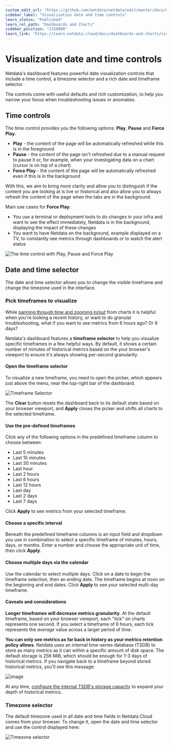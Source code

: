 ```yaml
---
custom_edit_url: "https://github.com/netdata/netdata/edit/master/docs/dashboard/visualization-date-and-time-controls.md"
sidebar_label: "Visualization date and time controls"
learn_status: "Published"
learn_rel_path: "Dashboards and Charts"
sidebar_position: "1338000"
learn_link: "https://learn.netdata.cloud/docs/dashboards-and-charts/visualization-date-and-time-controls"
---
```


# Visualization date and time controls

Netdata's dashboard features powerful date visualization controls that include a time control, a timezone selector and a rich date and timeframe selector.

The controls come with useful defaults and rich customization, to help you narrow your focus when troubleshooting issues or anomalies.

## Time controls

The time control provides you the following options: **Play**, **Pause** and **Force Play**.

- **Play** - the content of the page will be automatically refreshed while this is in the foreground
- **Pause** - the content of the page isn't refreshed due to a manual request to pause it or, for example, when your investigating data on a chart (cursor is on top of a chart)
- **Force Play** - the content of the page will be automatically refreshed even if this is in the background

With this, we aim to bring more clarity and allow you to distinguish if the content you are looking at is live or historical and also allow you to always refresh the content of the page when the tabs are in the background.

Main use cases for **Force Play**:

- You use a terminal or deployment tools to do changes in your infra and want to see the effect immediately, Netdata is in the background, displaying the impact of these changes
- You want to have Netdata on the background, example displayed on a TV, to constantly see metrics through dashboards or to watch the alert status

![The time control with Play, Pause and Force Play](https://user-images.githubusercontent.com/70198089/225850250-1fe12477-23f8-4b4d-b497-79b416963e10.png)

## Date and time selector

The date and time selector allows you to change the visible timeframe and change the timezone used in the interface.

### Pick timeframes to visualize

While [panning through time and zooming in/out](/docs/dashboards-and-charts/netdata-charts) from charts it is helpful when you're looking a recent history, or want to do granular troubleshooting, what if you want to see metrics from 6 hours ago? Or 6 days?

Netdata's dashboard features a **timeframe selector** to help you visualize specific timeframes in a few helpful ways.
By default, it shows a certain number of minutes of historical metrics based on the your browser's viewport to ensure it's always showing per-second granularity.

#### Open the timeframe selector

To visualize a new timeframe, you need to open the picker, which appears just above the menu, near the top-right bar of the dashboard.

![Timeframe Selector](https://user-images.githubusercontent.com/70198089/225850611-728936d9-7ca4-49fa-8d37-1ce73dd6f76c.png)

The **Clear** button resets the dashboard back to its default state based on your browser viewport, and **Apply** closes
the picker and shifts all charts to the selected timeframe.

#### Use the pre-defined timeframes

Click any of the following options in the predefined timeframe column to choose between:

- Last 5 minutes
- Last 15 minutes
- Last 30 minutes
- Last hour
- Last 2 hours
- Last 6 hours
- Last 12 hours
- Last day
- Last 2 days
- Last 7 days

Click **Apply** to see metrics from your selected timeframe.

#### Choose a specific interval

Beneath the predefined timeframe columns is an input field and dropdown you use in combination to select a specific timeframe of
minutes, hours, days, or months. Enter a number and choose the appropriate unit of time, then click **Apply**.

#### Choose multiple days via the calendar

Use the calendar to select multiple days. Click on a date to begin the timeframe selection, then an ending date. The
timeframe begins at noon on the beginning and end dates. Click **Apply** to see your selected multi-day timeframe.

#### Caveats and considerations

**Longer timeframes will decrease metrics granularity**. At the default timeframe, based on your browser viewport, each
"tick" on charts represents one second. If you select a timeframe of 6 hours, each tick represents the _average_ value
across a larger period of time.

**You can only see metrics as far back in history as your metrics retention policy allows**. Netdata uses an internal
time-series database (TSDB) to store as many metrics as it can within a specific amount of disk space. The default
storage is 256 MiB, which should be enough for 1-3 days of historical metrics. If you navigate back to a timeframe
beyond stored historical metrics, you'll see this message:

![image](https://user-images.githubusercontent.com/70198089/225851033-43b95164-a651-48f2-8915-6aac9739ed93.png)

At any time, [configure the internal TSDB's storage capacity](/docs/netdata-agent/configuration/optimizing-metrics-database/change-how-long-netdata-stores-metrics) to expand your
depth of historical metrics.

### Timezone selector

The default timezone used in all date and time fields in Netdata Cloud comes from your browser. To change it, open the
date and time selector and use the control displayed here:

![Timezone selector](https://user-images.githubusercontent.com/43294513/216628390-c3bd1cd2-349d-4523-b8d3-c7e68395f670.png)

